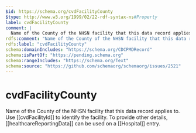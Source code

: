 ```yaml
---
$id: https://schema.org/cvdFacilityCounty
$type: http://www.w3.org/1999/02/22-rdf-syntax-ns#Property
label: cvdFacilityCounty
comment: |
  Name of the County of the NHSN facility that this data record applies to. Use [[cvdFacilityId]] to identify the facility. To provide other details, [[healthcareReportingData]] can be used on a [[Hospital]] entry.
rdfs:comment: "Name of the County of the NHSN facility that this data record applies to. Use [[cvdFacilityId]] to identify the facility. To provide other details, [[healthcareReportingData]] can be used on a [[Hospital]] entry."
rdfs:label: "cvdFacilityCounty"
schema:domainIncludes: "https://schema.org/CDCPMDRecord"
schema:isPartOf: "https://pending.schema.org"
schema:rangeIncludes: "https://schema.org/Text"
schema:source: "https://github.com/schemaorg/schemaorg/issues/2521"
---
```


# cvdFacilityCounty

Name of the County of the NHSN facility that this data record applies to. Use [[cvdFacilityId]] to identify the facility. To provide other details, [[healthcareReportingData]] can be used on a [[Hospital]] entry.

